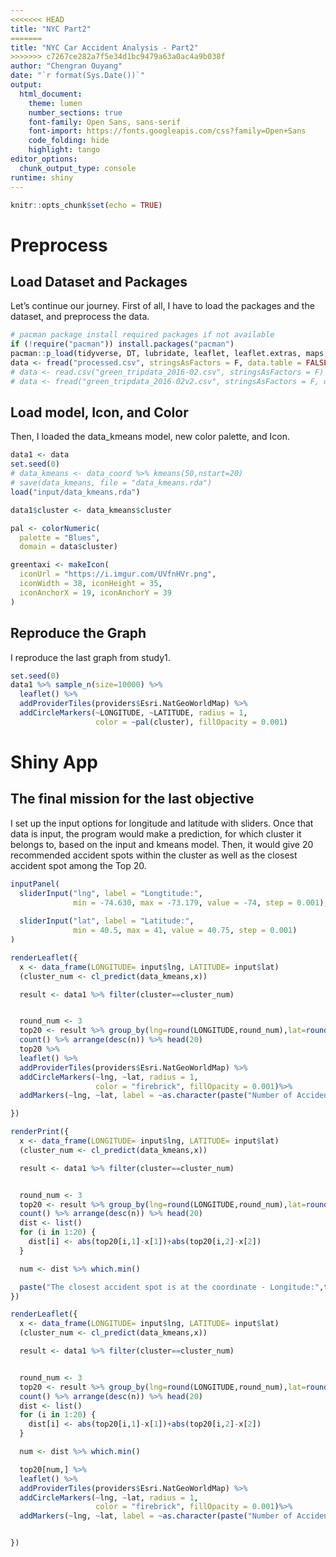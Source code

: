 ```yaml
---
<<<<<<< HEAD
title: "NYC Part2"
=======
title: "NYC Car Accident Analysis - Part2"
>>>>>>> c7267ce282a7f5e34d1bc9479a63a0ac4a9b038f
author: "Chengran Ouyang"
date: "`r format(Sys.Date())`"
output:
  html_document:
    theme: lumen
    number_sections: true
    font-family: Open Sans, sans-serif
    font-import: https://fonts.googleapis.com/css?family=Open+Sans
    code_folding: hide
    highlight: tango
editor_options: 
  chunk_output_type: console
runtime: shiny
---
```


```r
knitr::opts_chunk$set(echo = TRUE)
```



# Preprocess


## Load Dataset and Packages


Let's continue our journey. First of all, I have to load the packages and the dataset, and preprocess the data.



```r
# pacman package install required packages if not available 
if (!require("pacman")) install.packages("pacman") 
pacman::p_load(tidyverse, DT, lubridate, leaflet, leaflet.extras, maps, data.table, ggthemes, rebus, clue, shiny)
data <- fread("processed.csv", stringsAsFactors = F, data.table = FALSE, na.strings=c("NA","NaN","?", ""))
# data <- read.csv("green_tripdata_2016-02.csv", stringsAsFactors = F)
# data <- fread("green_tripdata_2016-02v2.csv", stringsAsFactors = F, data.table = FALSE, na.strings=c("NA","NaN","?", ""))

```


## Load model, Icon, and Color


Then, I loaded the data_kmeans model, new color palette, and Icon.


```r
data1 <- data
set.seed(0)
# data_kmeans <- data_coord %>% kmeans(50,nstart=20)
# save(data_kmeans, file = "data_kmeans.rda")
load("input/data_kmeans.rda")

data1$cluster <- data_kmeans$cluster

pal <- colorNumeric(
  palette = "Blues",
  domain = data$cluster)

greentaxi <- makeIcon(
  iconUrl = "https://i.imgur.com/UVfnHVr.png",
  iconWidth = 38, iconHeight = 35,
  iconAnchorX = 19, iconAnchorY = 39
)

```


## Reproduce the Graph


I reproduce the last graph from study1.


```r
set.seed(0)
data1 %>% sample_n(size=10000) %>% 
  leaflet() %>% 
  addProviderTiles(providers$Esri.NatGeoWorldMap) %>%
  addCircleMarkers(~LONGITUDE, ~LATITUDE, radius = 1,
                   color = ~pal(cluster), fillOpacity = 0.001)
```


# Shiny App


## The final mission for the last objective

I set up the input options for longitude and latitude with sliders. Once that data is input, the program would make a prediction, for which cluster it belongs to, based on the input and kmeans model. Then, it would give 20 recommended accident spots within the cluster as well as the closest accident spot among the Top 20.

```r
inputPanel(
  sliderInput("lng", label = "Longtitude:",
              min = -74.630, max = -73.179, value = -74, step = 0.001),
  
  sliderInput("lat", label = "Latitude:",
              min = 40.5, max = 41, value = 40.75, step = 0.001)
)

renderLeaflet({
  x <- data_frame(LONGITUDE= input$lng, LATITUDE= input$lat)
  (cluster_num <- cl_predict(data_kmeans,x))

  result <- data1 %>% filter(cluster==cluster_num)


  round_num <- 3
  top20 <- result %>% group_by(lng=round(LONGITUDE,round_num),lat=round(LATITUDE,round_num)) %>% 
  count() %>% arrange(desc(n)) %>% head(20)
  top20 %>% 
  leaflet() %>% 
  addProviderTiles(providers$Esri.NatGeoWorldMap) %>%
  addCircleMarkers(~lng, ~lat, radius = 1,
                   color = "firebrick", fillOpacity = 0.001)%>%
  addMarkers(~lng, ~lat, label = ~as.character(paste("Number of Accidents:",top20$n)))

})

renderPrint({
  x <- data_frame(LONGITUDE= input$lng, LATITUDE= input$lat)
  (cluster_num <- cl_predict(data_kmeans,x))

  result <- data1 %>% filter(cluster==cluster_num)


  round_num <- 3
  top20 <- result %>% group_by(lng=round(LONGITUDE,round_num),lat=round(LATITUDE,round_num)) %>% 
  count() %>% arrange(desc(n)) %>% head(20)
  dist <- list()
  for (i in 1:20) {
    dist[i] <- abs(top20[i,1]-x[1])+abs(top20[i,2]-x[2])
  }

  num <- dist %>% which.min()

  paste("The closest accident spot is at the coordinate - Longitude:",top20[num,1]," Latitude: ",top20[num,2])
})

renderLeaflet({
  x <- data_frame(LONGITUDE= input$lng, LATITUDE= input$lat)
  (cluster_num <- cl_predict(data_kmeans,x))

  result <- data1 %>% filter(cluster==cluster_num)


  round_num <- 3
  top20 <- result %>% group_by(lng=round(LONGITUDE,round_num),lat=round(LATITUDE,round_num)) %>%
  count() %>% arrange(desc(n)) %>% head(20)
  dist <- list()
  for (i in 1:20) {
    dist[i] <- abs(top20[i,1]-x[1])+abs(top20[i,2]-x[2])
  }

  num <- dist %>% which.min()

  top20[num,] %>%
  leaflet() %>%
  addProviderTiles(providers$Esri.NatGeoWorldMap) %>%
  addCircleMarkers(~lng, ~lat, radius = 1,
                   color = "firebrick", fillOpacity = 0.001)%>%
  addMarkers(~lng, ~lat, label = ~as.character(paste("Number of Accidents:",top20$n)))


})
```





